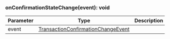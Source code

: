 

### onConfirmationStateChange(event): void



| Parameter       | Type |  Description |
| --------------- | -------- | -------- |
| event | [TransactionConfirmationChangeEvent](#transactionconfirmationchangeevent) |   |
